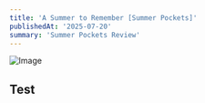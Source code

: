 ```yaml
---
title: 'A Summer to Remember [Summer Pockets]'
publishedAt: '2025-07-20'
summary: 'Summer Pockets Review'
---
```


![Image](https://i0.wp.com/anitrendz.net/news/wp-content/uploads/2024/12/Summer-Pockets-anime-opening-animation-screenshot.png)

## Test
